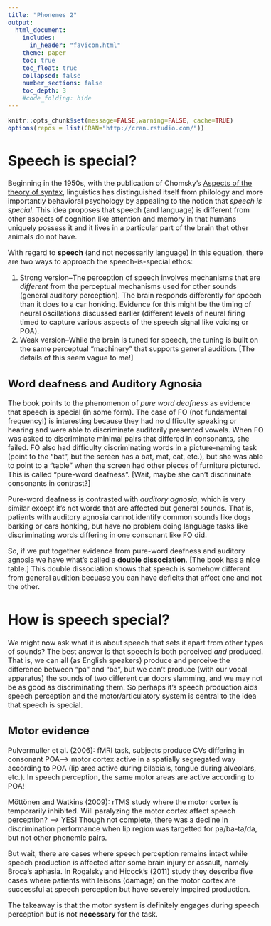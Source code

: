 ```yaml
---
title: "Phonemes 2"
output:
  html_document:
    includes:
      in_header: "favicon.html"
    theme: paper
    toc: true
    toc_float: true
    collapsed: false
    number_sections: false
    toc_depth: 3
    #code_folding: hide
---
```

<style type="text/css">
  body{
  font-size: 12pt;
}
</style>

```r
knitr::opts_chunk$set(message=FALSE,warning=FALSE, cache=TRUE)
options(repos = list(CRAN="http://cran.rstudio.com/"))
```


# Speech is special?

Beginning in the 1950s, with the publication of Chomsky's <u>Aspects of the theory of syntax</u>, linguistics has distinguished itself from philology and more importantly behavioral psychology by appealing to the notion that *speech is special*. This idea proposes that speech (and language) is different from other aspects of cognition like attention and memory in that humans uniquely possess it and it lives in a particular part of the brain that other animals do not have. 

With regard to **speech** (and not necessarily language) in this equation, there are two ways to approach the speech-is-special ethos:

1) Strong version--The perception of speech involves mechanisms that are *different* from the perceptual mechanisms used for other sounds (general auditory perception). The brain responds differently for speech than it does to a car honking. Evidence for this might be the timing of neural oscillations discussed earlier (different levels of neural firing timed to capture various aspects of the speech signal like voicing or POA).
2) Weak version--While the brain is tuned for speech, the tuning is built on the same perceptual "machinery" that supports general audition. [The details of this seem vague to me!]

## Word deafness and Auditory Agnosia

The book points to the phenomenon of *pure word deafness* as evidence that speech is special (in some form). The case of FO (not fundamental frequency!) is interesting because they had no difficulty speaking or hearing and were able to discriminate auditorily presented vowels. When FO was asked to discriminate minimal pairs that differed in consonants, she failed. FO also had difficulty discriminating words in a picture-naming task (point to the "bat", but the screen has a bat, mat, cat, etc.), but she was able to point to a "table" when the screen had other pieces of furniture pictured. This is called "pure-word deafness". [Wait, maybe she can't discriminate consonants in contrast?]

Pure-word deafness is contrasted with *auditory agnosia*, which is very similar except it's not words that are affected but general sounds. That is, patients with auditory agnosia cannot identify common sounds like dogs barking or cars honking, but have no problem doing language tasks like discriminating words differing in one consonant like FO did. 

So, if we put together evidence from pure-word deafness and auditory agnosia we have what's called a **double dissociation**. [The book has a nice table.] This double dissociation shows that speech is somehow different from general audition becuase you can have deficits that affect one and not the other.

# How is speech special?

We might now ask what it is about speech that sets it apart from other types of sounds? The best answer is that speech is both perceived *and* produced. That is, we can all (as English speakers) produce and perceive the difference between "pa" and "ba", but we can't produce (with our vocal apparatus) the sounds of two different car doors slamming, and we may not be as good as discriminating them. So perhaps it's speech production aids speech perception and the motor/articulatory system is central to the idea that speech is special.

## Motor evidence

Pulvermuller et al. (2006): fMRI task, subjects produce CVs differing in consonant POA--> motor cortex active in a spatially segregated way according to POA (lip area active during bilabials, tongue during alveolars, etc.). In speech perception, the same motor areas are active according to POA!

Möttönen and Watkins (2009): rTMS study where the motor cortex is temporarily inhibited. Will paralyzing the motor cortex affect speech perception? --> YES! Though not complete, there was a decline in discrimination performance when lip region was targetted for pa/ba-ta/da, but not other phonemic pairs.

But wait, there are cases where speech perception remains intact while speech production is affected after some brain injury or assault, namely Broca's aphasia. In Rogalsky and Hicock's (2011) study they describe five cases where patients with leisons (damage) on the motor cortex are successful at speech perception but have severely impaired production. 

The takeaway is that the motor system is definitely engages during speech perception but is not **necessary** for the task. 